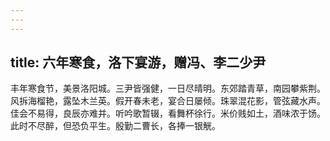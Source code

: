 ```yaml
---
---
---
```

title: 六年寒食，洛下宴游，赠冯、李二少尹
---



丰年寒食节，美景洛阳城。三尹皆强健，一日尽晴明。东郊踏青草，南园攀紫荆。风拆海榴艳，露坠木兰英。假开春未老，宴合日屡倾。珠翠混花影，管弦藏水声。佳会不易得，良辰亦难并。听吟歌暂辍，看舞杯徐行。米价贱如土，酒味浓于饧。此时不尽醉，但恐负平生。殷勤二曹长，各捧一银觥。